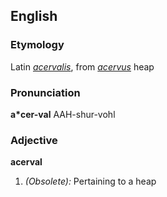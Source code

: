 ==English==

===Etymology===
Latin ''[[acervalis]]'', from ''[[acervus]]'' heap

===Pronunciation===
'''a*cer-val'''
AAH-shur-vohl

===Adjective===
'''acerval'''

#''(Obsolete):'' Pertaining to a heap